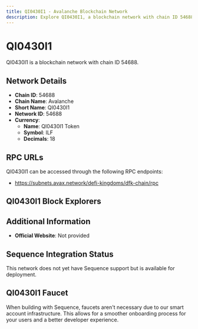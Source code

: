 ```yaml
--- 
title: QI0430I1 - Avalanche Blockchain Network
description: Explore QI0430I1, a blockchain network with chain ID 54688. Learn about its native currency, QI0430I1 Token, and how to interact with the network.
---
```


# QI0430I1

QI0430I1 is a blockchain network with chain ID 54688.

## Network Details

- **Chain ID**: 54688
- **Chain Name**: Avalanche
- **Short Name**: QI0430I1
- **Network ID**: 54688
- **Currency**: 
  - **Name**: QI0430I1 Token
  - **Symbol**: ILF
  - **Decimals**: 18

## RPC URLs

QI0430I1 can be accessed through the following RPC endpoints:

- https://subnets.avax.network/defi-kingdoms/dfk-chain/rpc

## QI0430I1 Block Explorers



## Additional Information

- **Official Website**: Not provided

## Sequence Integration Status

This network does not yet have Sequence support but is available for deployment.

## QI0430I1 Faucet

When building with Sequence, faucets aren't necessary due to our smart account infrastructure. This allows for a smoother onboarding process for your users and a better developer experience.
